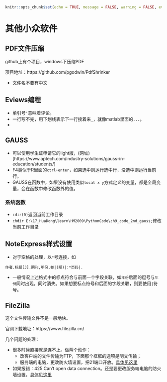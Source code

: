 ```r
knitr::opts_chunk$set(echo = TRUE, message = FALSE, warning = FALSE, eval = FALSE)
```
# 其他小众软件 {#Other}

## PDF文件压缩

github上有个项目，windows下压缩PDF

项目地址：https://github.com/pgodwin/PdfShrinker

- 文件名不要有中文

## Eviews编程
- 单引号`'`意味着评论。
- 一行写不完，用下划线表示下一行接着来`_`，就像matlab里面的`...`。
- 

## GAUSS

- 可以使用学生证申请它的light版，(网址)[https://www.aptech.com/industry-solutions/gauss-in-education/students/]
- F4类似于R里面的`ctrl+enter`，如果选中则运行选中行，没选中则运行当前行。
- GAUSS在函数中，如果没有使用类似`local x y`方式定义的变量，都是全局变量，会在函数中修改函数外的值。

### 系统函数

- `cdir(0)`返回当前工作目录
- `chdir E:\17_HuaDong\learn\HM2009\PythonCode\ch9_code_2nd_gauss;`修改当前工作目录


## NoteExpress样式设置
- 对于空格的处理，以`*`号连接，如
```
作者.标题[J].期刊,年份,卷|(期)|:*页码|.
```
- 一般情况上述格式中的标点符合与前面一个字段关联，如`年份`后面的逗号与`年份`同时出现，同时消失。如果想要标点符号和后面的字段关联，则要使用`|`符号。

## FileZilla
这个文件传输文件不是一般地快。

官网下载地址：https://www.filezilla.cn/

几个问题的处理：

- 很多时候直接就是连不上。做两个动作：
  - 改客户端的文件传输为FTP，下面那个框框的选项是明文传输；
  - 服务端的电脑，更改防火墙设置，把21端口开放。[具体见这里](https://blog.csdn.net/InnovationAD/article/details/84944238?utm_medium=distribute.pc_relevant.none-task-blog-BlogCommendFromMachineLearnPai2-1.control&dist_request_id=1db1882b-159d-4705-865f-78d855fe1f50&depth_1-utm_source=distribute.pc_relevant.none-task-blog-BlogCommendFromMachineLearnPai2-1.control)

- 如果报错：425 Can't open data connection。还是要更改服务端电脑的防火墙设置，[具体见这里](https://blog.csdn.net/weixin_44284051/article/details/106277683)